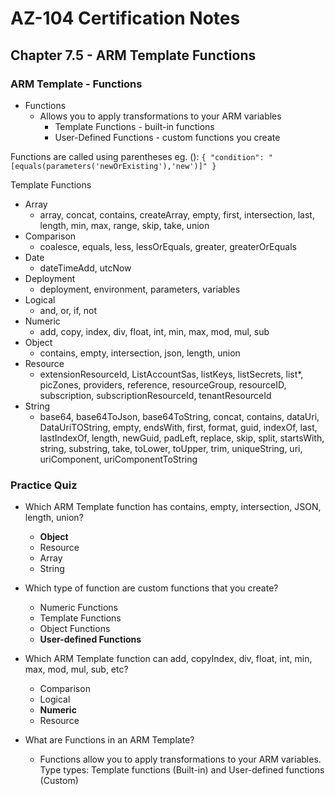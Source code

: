 # AZ-104 Certification Notes
## Chapter 7.5 - ARM Template Functions

### ARM Template - Functions
* Functions
	* Allows you to apply transformations to your ARM variables
		* Template Functions - built-in functions
		* User-Defined Functions - custom functions you create

Functions are called using parentheses eg. (): `{ "condition": "[equals(parameters('newOrExisting'),'new')]" }`

Template Functions
* Array
	* array, concat, contains, createArray, empty, first, intersection, last, length, min, max, range, skip, take, union
* Comparison
	* coalesce, equals, less, lessOrEquals, greater, greaterOrEquals
* Date
	* dateTimeAdd, utcNow
* Deployment
	* deployment, environment, parameters, variables
* Logical
	* and, or, if, not
* Numeric
	* add, copy, index, div, float, int, min, max, mod, mul, sub
* Object
	* contains, empty, intersection, json, length, union
* Resource
	* extensionResourceId, ListAccountSas, listKeys, listSecrets, list*, picZones, providers, reference, resourceGroup, resourceID, subscription, subscriptionResourceId, tenantResourceId
* String
	* base64, base64ToJson, base64ToString, concat, contains, dataUri, DataUriTOString, empty, endsWith, first, format, guid, indexOf, last, lastIndexOf, length, newGuid, padLeft, replace, skip, split, startsWith, string, substring, take, toLower, toUpper, trim, uniqueString, uri, uriComponent, uriComponentToString

### Practice Quiz
* Which ARM Template function has contains, empty, intersection, JSON, length, union?
	* **Object**
	* Resource
	* Array
	* String
* Which type of function are custom functions that you create?
	* Numeric Functions
	* Template Functions
	* Object Functions
	* **User-defined Functions**
* Which ARM Template function can add, copyIndex, div, float, int, min, max, mod, mul, sub, etc?
	* Comparison
	* Logical
	* **Numeric**
	* Resource

* What are Functions in an ARM Template?
	* Functions allow you to apply transformations to your ARM variables. Type types: Template functions (Built-in) and User-defined functions (Custom)